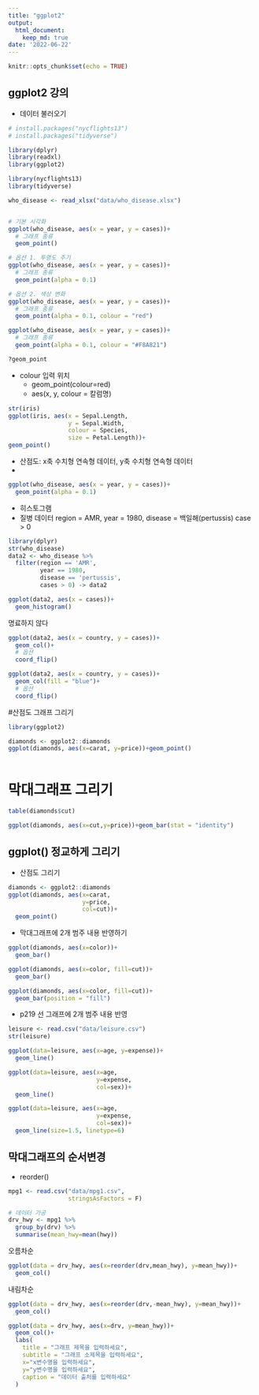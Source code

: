 ```yaml
---
title: "ggplot2"
output: 
  html_document:
    keep_md: true
date: '2022-06-22'
---
```


```r
knitr::opts_chunk$set(echo = TRUE)
```

## ggplot2 강의
- 데이터 불러오기
```r

# install.packages("nycflights13")
# install.packages("tidyverse")

library(dplyr)
library(readxl)
library(ggplot2)

library(nycflights13)
library(tidyverse)

who_disease <- read_xlsx("data/who_disease.xlsx")


# 기본 시각화
ggplot(who_disease, aes(x = year, y = cases))+
  # 그래프 종류
  geom_point()

# 옵션 1. 투명도 주기
ggplot(who_disease, aes(x = year, y = cases))+
  # 그래프 종류
  geom_point(alpha = 0.1)

# 옵션 2. 색상 변화
ggplot(who_disease, aes(x = year, y = cases))+
  # 그래프 종류
  geom_point(alpha = 0.1, colour = "red")

ggplot(who_disease, aes(x = year, y = cases))+
  # 그래프 종류
  geom_point(alpha = 0.1, colour = "#F8A821")

?geom_point

```

- colour 입력 위치
  + geom_point(colour=red)
  + aes(x, y, colour = 칼럼명)
  
```r
str(iris)
ggplot(iris, aes(x = Sepal.Length,
                 y = Sepal.Width,
                 colour = Species,
                 size = Petal.Length))+
geom_point()
```


- 산점도: x축 수치형 연속형 데이터, y축 수치형 연속형 데이터 
- 
```r
ggplot(who_disease, aes(x = year, y = cases))+
  geom_point(alpha = 0.1)
```


- 히스토그램
 + 질병 데이터 region = AMR, year = 1980, disease = 백일해(pertussis)
 case > 0
 
```r
library(dplyr)
str(who_disease)
data2 <- who_disease %>%
  filter(region == 'AMR',
         year == 1980,
         disease == 'pertussis',
         cases > 0) -> data2

ggplot(data2, aes(x = cases))+
  geom_histogram()
```
 
명료하지 않다


```r
ggplot(data2, aes(x = country, y = cases))+
  geom_col()+
  # 옵션
  coord_flip()
```


```r
ggplot(data2, aes(x = country, y = cases))+
  geom_col(fill = "blue")+
  # 옵션
  coord_flip()
```

#산점도 그래프 그리기
```r
library(ggplot2)
```


```r
diamonds <- ggplot2::diamonds
ggplot(diamonds, aes(x=carat, y=price))+geom_point()
```


```r
```

# 막대그래프 그리기
```r
table(diamonds$cut)
```
```r
ggplot(diamonds, aes(x=cut,y=price))+geom_bar(stat = "identity")
```


## ggplot() 정교하게 그리기 
- 산점도 그리기 
```r
diamonds <- ggplot2::diamonds
ggplot(diamonds, aes(x=carat,
                     y=price,
                     col=cut))+
  geom_point()
```

- 막대그래프에 2개 범주 내용 반영하기
```r
ggplot(diamonds, aes(x=color))+
  geom_bar()
```

```r
ggplot(diamonds, aes(x=color, fill=cut))+
  geom_bar()
```

```r
ggplot(diamonds, aes(x=color, fill=cut))+
  geom_bar(position = "fill")
```


- p219
선 그래프에 2개 범주 내용 반영
```r
leisure <- read.csv("data/leisure.csv")
str(leisure)
```

```r
ggplot(data=leisure, aes(x=age, y=expense))+
  geom_line()
```

```r
ggplot(data=leisure, aes(x=age,
                         y=expense,
                         col=sex))+
  geom_line()
```

```r
ggplot(data=leisure, aes(x=age,
                         y=expense,
                         col=sex))+
  geom_line(size=1.5, linetype=6)
```


## 막대그래프의 순서변경
- reorder()
```r
mpg1 <- read.csv("data/mpg1.csv",
                 stringsAsFactors = F)

# 데이터 가공
drv_hwy <- mpg1 %>% 
  group_by(drv) %>% 
  summarise(mean_hwy=mean(hwy))


```

오름차순
```r
ggplot(data = drv_hwy, aes(x=reorder(drv,mean_hwy), y=mean_hwy))+
  geom_col()
```

내림차순
```r
ggplot(data = drv_hwy, aes(x=reorder(drv,-mean_hwy), y=mean_hwy))+
  geom_col()
```


```r
ggplot(data = drv_hwy, aes(x=drv, y=mean_hwy))+
  geom_col()+
  labs(
    title = "그래프 제목을 입력하세요",
    subtitle = "그래프 소제목을 입력하세요",
    x="x변수명을 입력하세요",
    y="y변수명을 입력하세요",
    caption = "데이터 출처를 입력하세요"
  )

```



